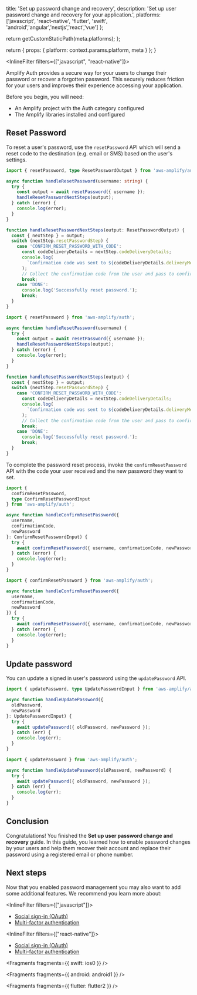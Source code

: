 
  title: 'Set up password change and recovery',
  description: 'Set up user password change and recovery for your application.',
  platforms: ['javascript', 'react-native', 'flutter', 'swift', 'android','angular','nextjs','react','vue'] 
};

  return getCustomStaticPath(meta.platforms);
};

  return {
    props: {
      platform: context.params.platform,
      meta
    }
  };
}

<InlineFilter filters={["javascript", "react-native"]}>

Amplify Auth provides a secure way for your users to change their password or recover a forgotten password. This securely reduces friction for your users and improves their experience accessing your application.

Before you begin, you will need:

- An Amplify project with the Auth category configured
- The Amplify libraries installed and configured

## Reset Password

To reset a user's password, use the `resetPassword` API which will send a reset code to the destination (e.g. email or SMS) based on the user's settings.

<BlockSwitcher>
<Block name="TypeScript">

```typescript
import { resetPassword, type ResetPasswordOutput } from 'aws-amplify/auth';

async function handleResetPassword(username: string) {
  try {
    const output = await resetPassword({ username });
    handleResetPasswordNextSteps(output);
  } catch (error) {
    console.log(error);
  }
}

function handleResetPasswordNextSteps(output: ResetPasswordOutput) {
  const { nextStep } = output;
  switch (nextStep.resetPasswordStep) {
    case 'CONFIRM_RESET_PASSWORD_WITH_CODE':
      const codeDeliveryDetails = nextStep.codeDeliveryDetails;
      console.log(
        `Confirmation code was sent to ${codeDeliveryDetails.deliveryMedium}`
      );
      // Collect the confirmation code from the user and pass to confirmResetPassword.
      break;
    case 'DONE':
      console.log('Successfully reset password.');
      break;
  }
}
```

</Block>
<Block name="JavaScript">

```javascript
import { resetPassword } from 'aws-amplify/auth';

async function handleResetPassword(username) {
  try {
    const output = await resetPassword({ username });
    handleResetPasswordNextSteps(output);
  } catch (error) {
    console.log(error);
  }
}

function handleResetPasswordNextSteps(output) {
  const { nextStep } = output;
  switch (nextStep.resetPasswordStep) {
    case 'CONFIRM_RESET_PASSWORD_WITH_CODE':
      const codeDeliveryDetails = nextStep.codeDeliveryDetails;
      console.log(
        `Confirmation code was sent to ${codeDeliveryDetails.deliveryMedium}`
      );
      // Collect the confirmation code from the user and pass to confirmResetPassword.
      break;
    case 'DONE':
      console.log('Successfully reset password.');
      break;
  }
}
```

</Block>
</BlockSwitcher>

To complete the password reset process, invoke the `confirmResetPassword` API with the code your user received and the new password they want to set.

<BlockSwitcher>
<Block name="TypeScript">

```typescript
import {
  confirmResetPassword,
  type ConfirmResetPasswordInput
} from 'aws-amplify/auth';

async function handleConfirmResetPassword({
  username,
  confirmationCode,
  newPassword
}: ConfirmResetPasswordInput) {
  try {
    await confirmResetPassword({ username, confirmationCode, newPassword });
  } catch (error) {
    console.log(error);
  }
}
```

</Block>
<Block name="JavaScript">

```javascript
import { confirmResetPassword } from 'aws-amplify/auth';

async function handleConfirmResetPassword({
  username,
  confirmationCode,
  newPassword
}) {
  try {
    await confirmResetPassword({ username, confirmationCode, newPassword });
  } catch (error) {
    console.log(error);
  }
}
```

</Block>
</BlockSwitcher>

## Update password

You can update a signed in user's password using the `updatePassword` API.

<BlockSwitcher>
<Block name="TypeScript">

```typescript
import { updatePassword, type UpdatePasswordInput } from 'aws-amplify/auth';

async function handleUpdatePassword({
  oldPassword,
  newPassword
}: UpdatePasswordInput) {
  try {
    await updatePassword({ oldPassword, newPassword });
  } catch (err) {
    console.log(err);
  }
}
```

</Block>
<Block name="JavaScript">

```javascript
import { updatePassword } from 'aws-amplify/auth';

async function handleUpdatePassword(oldPassword, newPassword) {
  try {
    await updatePassword({ oldPassword, newPassword });
  } catch (err) {
    console.log(err);
  }
}
```

</Block>
</BlockSwitcher>

## Conclusion

Congratulations! You finished the **Set up user password change and recovery** guide. In this guide, you learned how to enable password changes by your users and help them recover their account and replace their password using a registered email or phone number.

## Next steps

Now that you enabled password management you may also want to add some additional features. We recommend you learn more about:

<InlineFilter filters={["javascript"]}>

- [Social sign-in (OAuth)](/lib/auth/social/q/platform/js/)
- [Multi-factor authentication](/lib/auth/mfa/q/platform/js/)

</InlineFilter>

<InlineFilter filters={["react-native"]}>

- [Social sign-in (OAuth)](/lib/auth/social/q/platform/react-native/)
- [Multi-factor authentication](/lib/auth/mfa/q/platform/react-native/)

</InlineFilter>

</InlineFilter>


<Fragments fragments={{ swift: ios0 }} />


<Fragments fragments={{ android: android1 }} />


<Fragments fragments={{ flutter: flutter2 }} />
